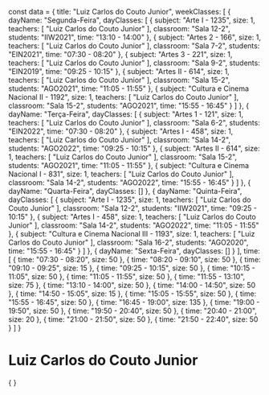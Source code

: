 const data = {
  title: "Luiz Carlos do Couto Junior",
  weekClasses: [
    {
      dayName: "Segunda-Feira",
      dayClasses: [
        {
          subject: "Arte I - 1235",
          size: 1,
          teachers: [
            "Luiz Carlos do Couto Junior"
          ],
          classroom: "Sala 12-2",
          students: "IIW2021",
          time: "13:10 - 14:00"
        },
        {
          subject: "Artes 2 - 166",
          size: 1,
          teachers: [
            "Luiz Carlos do Couto Junior"
          ],
          classroom: "Sala 7-2",
          students: "EIN2021",
          time: "07:30 - 08:20"
        },
        {
          subject: "Artes 3 - 221",
          size: 1,
          teachers: [
            "Luiz Carlos do Couto Junior"
          ],
          classroom: "Sala 9-2",
          students: "EIN2019",
          time: "09:25 - 10:15"
        },
        {
          subject: "Artes II - 614",
          size: 1,
          teachers: [
            "Luiz Carlos do Couto Junior"
          ],
          classroom: "Sala 15-2",
          students: "AGO2021",
          time: "11:05 - 11:55"
        },
        {
          subject: "Cultura e Cinema Nacional II - 1192",
          size: 1,
          teachers: [
            "Luiz Carlos do Couto Junior"
          ],
          classroom: "Sala 15-2",
          students: "AGO2021",
          time: "15:55 - 16:45"
        }
      ]
    },
    {
      dayName: "Terça-Feira",
      dayClasses: [
        {
          subject: "Artes 1 - 121",
          size: 1,
          teachers: [
            "Luiz Carlos do Couto Junior"
          ],
          classroom: "Sala 6-2",
          students: "EIN2022",
          time: "07:30 - 08:20"
        },
        {
          subject: "Artes I - 458",
          size: 1,
          teachers: [
            "Luiz Carlos do Couto Junior"
          ],
          classroom: "Sala 14-2",
          students: "AGO2022",
          time: "09:25 - 10:15"
        },
        {
          subject: "Artes II - 614",
          size: 1,
          teachers: [
            "Luiz Carlos do Couto Junior"
          ],
          classroom: "Sala 15-2",
          students: "AGO2021",
          time: "11:05 - 11:55"
        },
        {
          subject: "Cultura e Cinema Nacional I - 831",
          size: 1,
          teachers: [
            "Luiz Carlos do Couto Junior"
          ],
          classroom: "Sala 14-2",
          students: "AGO2022",
          time: "15:55 - 16:45"
        }
      ]
    },
    {
      dayName: "Quarta-Feira",
      dayClasses: []
    },
    {
      dayName: "Quinta-Feira",
      dayClasses: [
        {
          subject: "Arte I - 1235",
          size: 1,
          teachers: [
            "Luiz Carlos do Couto Junior"
          ],
          classroom: "Sala 12-2",
          students: "IIW2021",
          time: "09:25 - 10:15"
        },
        {
          subject: "Artes I - 458",
          size: 1,
          teachers: [
            "Luiz Carlos do Couto Junior"
          ],
          classroom: "Sala 14-2",
          students: "AGO2022",
          time: "11:05 - 11:55"
        },
        {
          subject: "Cultura e Cinema Nacional III - 1193",
          size: 1,
          teachers: [
            "Luiz Carlos do Couto Junior"
          ],
          classroom: "Sala 16-2",
          students: "AGO2020",
          time: "15:55 - 16:45"
        }
      ]
    },
    {
      dayName: "Sexta-Feira",
      dayClasses: []
    }
  ],
  time: [
    {
      time: "07:30 - 08:20",
      size: 50
    },
    {
      time: "08:20 - 09:10",
      size: 50
    },
    {
      time: "09:10 - 09:25",
      size: 15
    },
    {
      time: "09:25 - 10:15",
      size: 50
    },
    {
      time: "10:15 - 11:05",
      size: 50
    },
    {
      time: "11:05 - 11:55",
      size: 50
    },
    {
      time: "11:55 - 13:10",
      size: 75
    },
    {
      time: "13:10 - 14:00",
      size: 50
    },
    {
      time: "14:00 - 14:50",
      size: 50
    },
    {
      time: "14:50 - 15:05",
      size: 15
    },
    {
      time: "15:05 - 15:55",
      size: 50
    },
    {
      time: "15:55 - 16:45",
      size: 50
    },
    {
      time: "16:45 - 19:00",
      size: 135
    },
    {
      time: "19:00 - 19:50",
      size: 50
    },
    {
      time: "19:50 - 20:40",
      size: 50
    },
    {
      time: "20:40 - 21:00",
      size: 20
    },
    {
      time: "21:00 - 21:50",
      size: 50
    },
    {
      time: "21:50 - 22:40",
      size: 50
    }
  ]
}

# Luiz Carlos do Couto Junior

<div>
    {
        <Grid
            title={data.title} 
            weekClasses={data.weekClasses} 
            time={data.time}
        />
    }
</div>